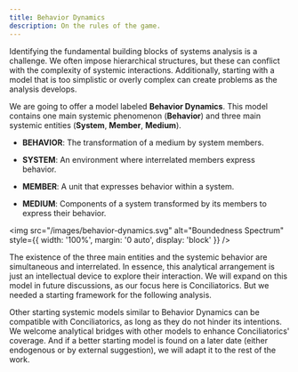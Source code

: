 ```yaml
---
title: Behavior Dynamics
description: On the rules of the game.
---
```


Identifying the fundamental building blocks of systems analysis is a challenge. We often impose hierarchical structures, but these can conflict with the complexity of systemic interactions. Additionally, starting with a model that is too simplistic or overly complex can create problems as the analysis develops.

We are going to offer a model labeled **Behavior Dynamics**. This model contains one main systemic phenomenon (**Behavior**) and three main systemic entities (**System**, **Member**, **Medium**).

- **BEHAVIOR**: The transformation of a medium by system members.

- **SYSTEM**: An environment where interrelated members express behavior.

- **MEMBER**: A unit that expresses behavior within a system.

- **MEDIUM**: Components of a system transformed by its members to express their behavior.

<img 
  src="/images/behavior-dynamics.svg" 
  alt="Boundedness Spectrum" 
  style={{ width: '100%', margin: '0 auto', display: 'block' }} 
/>

The existence of the three main entities and the systemic behavior are simultaneous and interrelated. In essence, this analytical arrangement is just an intellectual device to explore their interaction. We will expand on this model in future discussions, as our focus here is Conciliatorics. But we needed a starting framework for the following analysis.

Other starting systemic models similar to Behavior Dynamics can be compatible with Conciliatorics, as long as they do not hinder its intentions. We welcome analytical bridges with other models to enhance Conciliatorics' coverage. And if a better starting model is found on a later date (either endogenous or by external suggestion), we will adapt it to the rest of the work.

